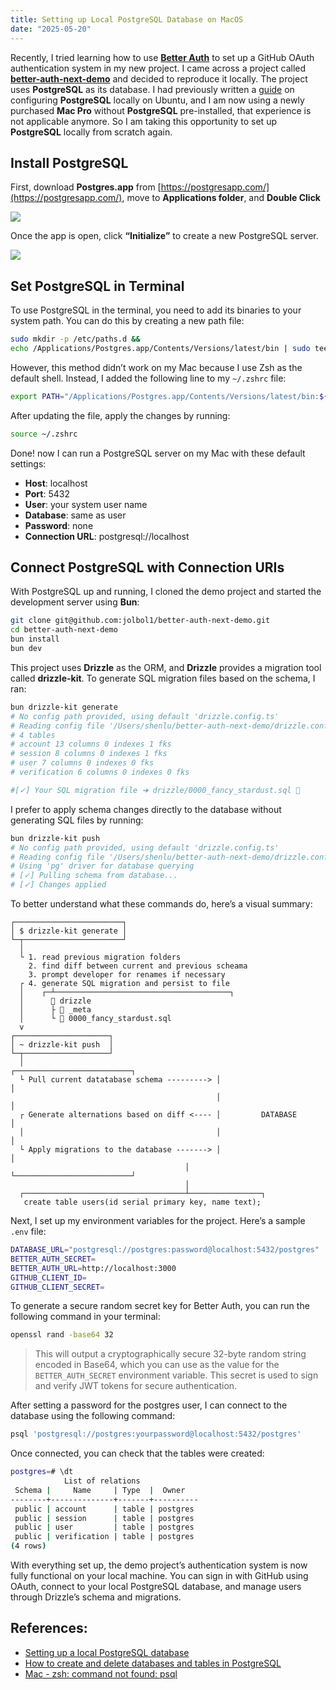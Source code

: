 ```yaml
---
title: Setting up Local PostgreSQL Database on MacOS
date: "2025-05-20"
---
```


Recently, I tried learning how to use **[Better Auth](https://www.better-auth.com/)** to set up a GitHub OAuth authentication system in my new project. I came across a project called **[better-auth-next-demo](https://github.com/jolbol1/better-auth-next-demo)** and decided to reproduce it locally. The project uses **PostgreSQL** as its database. I had previously written a [guide](https://www.shenlu.me/blog/setting-up-local-postgresql-database) on configuring **PostgreSQL** locally on Ubuntu, and I am now using a newly purchased **Mac Pro** without **PostgreSQL** pre-installed, that experience is not applicable anymore. So I am taking this opportunity to set up **PostgreSQL** locally from scratch again.

## Install PostgreSQL

First, download **Postgres.app** from [https://postgresapp.com/](https://postgresapp.com/), move to **Applications folder**, and **Double Click**

![](/images/content/setting-up-local-postgresql-database-on-macos/postgres-app.png)

Once the app is open, click **“Initialize”** to create a new PostgreSQL server.

![](/images/content/setting-up-local-postgresql-database-on-macos/create-new-server.png)

## Set PostgreSQL in Terminal

To use PostgreSQL in the terminal, you need to add its binaries to your system path. You can do this by creating a new path file:

```sh
sudo mkdir -p /etc/paths.d &&
echo /Applications/Postgres.app/Contents/Versions/latest/bin | sudo tee /etc/paths.d/postgresapp
```

However, this method didn’t work on my Mac because I use Zsh as the default shell. Instead, I added the following line to my `~/.zshrc` file:

```sh
export PATH="/Applications/Postgres.app/Contents/Versions/latest/bin:${PATH}"
```

After updating the file, apply the changes by running:

```sh
source ~/.zshrc
```

Done! now I can run a PostgreSQL server on my Mac with these default settings:

- **Host**:           localhost
- **Port**:           5432
- **User**:           your system user name
- **Database**:       same as user
- **Password**:       none
- **Connection URL**: postgresql://localhost

## Connect PostgreSQL with Connection URIs

With PostgreSQL up and running, I cloned the demo project and started the development server using **Bun**:

```sh
git clone git@github.com:jolbol1/better-auth-next-demo.git
cd better-auth-next-demo
bun install
bun dev
```

This project uses **Drizzle** as the ORM, and **Drizzle** provides a migration tool called **drizzle-kit**. To generate SQL migration files based on the schema, I ran:

```sh
bun drizzle-kit generate
# No config path provided, using default 'drizzle.config.ts'
# Reading config file '/Users/shenlu/better-auth-next-demo/drizzle.config.ts'
# 4 tables
# account 13 columns 0 indexes 1 fks
# session 8 columns 0 indexes 1 fks
# user 7 columns 0 indexes 0 fks
# verification 6 columns 0 indexes 0 fks

#[✓] Your SQL migration file ➜ drizzle/0000_fancy_stardust.sql 🚀
```

I prefer to apply schema changes directly to the database without generating SQL files by running:

```sh
bun drizzle-kit push
# No config path provided, using default 'drizzle.config.ts'
# Reading config file '/Users/shenlu/better-auth-next-demo/drizzle.config.ts'
# Using 'pg' driver for database querying
# [✓] Pulling schema from database...
# [✓] Changes applied
```

To better understand what these commands do, here’s a visual summary:

```text
┌────────────────────────┐
│ $ drizzle-kit generate │
└─┬──────────────────────┘
  │
  └ 1. read previous migration folders
    2. find diff between current and previous scheama
    3. prompt developer for renames if necessary
  ┌ 4. generate SQL migration and persist to file
  │    ┌─┴───────────────────────────────────────┐
  │      📂 drizzle
  │      ├ 📂 _meta
  │      └ 📜 0000_fancy_stardust.sql
  v
┌─────────────────────┐
│ ~ drizzle-kit push  │
└─┬───────────────────┘
  │                                           ┌──────────────────────────┐
  └ Pull current datatabase schema ---------> │                          │
                                              │                          │
  ┌ Generate alternations based on diff <---- │         DATABASE         │
  │                                           │                          │
  └ Apply migrations to the database -------> │                          │
                                       │      └──────────────────────────┘
                                       │
  ┌────────────────────────────────────┴────────────────┐
   create table users(id serial primary key, name text);
```

Next, I set up my environment variables for the project. Here’s a sample `.env` file:

```sh
DATABASE_URL="postgresql://postgres:password@localhost:5432/postgres"
BETTER_AUTH_SECRET=
BETTER_AUTH_URL=http://localhost:3000
GITHUB_CLIENT_ID=
GITHUB_CLIENT_SECRET=
```

To generate a secure random secret key for Better Auth, you can run the following command in your terminal:

```sh
openssl rand -base64 32
```

>This will output a cryptographically secure 32-byte random string encoded in Base64, which you can use as the value for the `BETTER_AUTH_SECRET` environment variable. This secret is used to sign and verify JWT tokens for secure authentication.

After setting a password for the postgres user, I can connect to the database using the following command:

```sh
psql 'postgresql://postgres:yourpassword@localhost:5432/postgres'
```

Once connected, you can check that the tables were created:

```sh
postgres=# \dt
            List of relations
 Schema |     Name     | Type  |  Owner
--------+--------------+-------+----------
 public | account      | table | postgres
 public | session      | table | postgres
 public | user         | table | postgres
 public | verification | table | postgres
(4 rows)
```

With everything set up, the demo project’s authentication system is now fully functional on your local machine. You can sign in with GitHub using OAuth, connect to your local PostgreSQL database, and manage users through Drizzle’s schema and migrations.

## References:

- [Setting up a local PostgreSQL database](https://www.prisma.io/dataguide/postgresql/setting-up-a-local-postgresql-database#debian-and-ubuntu)
- [How to create and delete databases and tables in PostgreSQL](https://www.prisma.io/dataguide/postgresql/create-and-delete-databases-and-tables)
- [Mac - zsh: command not found: psql](https://www.reddit.com/r/PostgreSQL/comments/124j4rq/mac_zsh_command_not_found_psql/)

